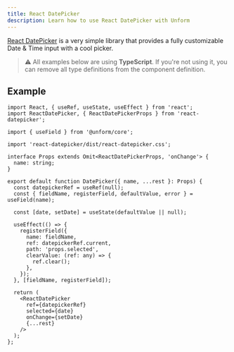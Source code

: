 ```yaml
---
title: React DatePicker
description: Learn how to use React DatePicker with Unform
---
```


[React DatePicker](https://reactdatepicker.com/) is a very simple library that 
provides a fully customizable Date & Time input with a cool picker.

> ⚠️ All examples below are using **TypeScript**. If you're not using it, you can remove all type definitions from the component definition.

## Example

```tsx
import React, { useRef, useState, useEffect } from 'react';
import ReactDatePicker, { ReactDatePickerProps } from 'react-datepicker';

import { useField } from '@unform/core';

import 'react-datepicker/dist/react-datepicker.css';

interface Props extends Omit<ReactDatePickerProps, 'onChange'> {
  name: string;
}

export default function DatePicker({ name, ...rest }: Props) {
  const datepickerRef = useRef(null);
  const { fieldName, registerField, defaultValue, error } = useField(name);

  const [date, setDate] = useState(defaultValue || null);

  useEffect(() => {
    registerField({
      name: fieldName,
      ref: datepickerRef.current,
      path: 'props.selected',
      clearValue: (ref: any) => {
        ref.clear();
      },
    });
  }, [fieldName, registerField]);

  return (
    <ReactDatePicker
      ref={datepickerRef}
      selected={date}
      onChange={setDate}
      {...rest}
    />
  );
};
```
